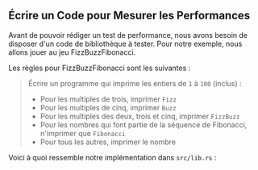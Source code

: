 
## Écrire un Code pour Mesurer les Performances

Avant de pouvoir rédiger un test de performance, nous avons besoin de disposer d'un code de bibliothèque à tester.
Pour notre exemple, nous allons jouer au jeu FizzBuzzFibonacci.

Les règles pour FizzBuzzFibonacci sont les suivantes :

> Écrire un programme qui imprime les entiers de `1` à `100` (inclus) :
> - Pour les multiples de trois, imprimer `Fizz`
> - Pour les multiples de cinq, imprimer `Buzz`
> - Pour les multiples des deux, trois et cinq, imprimer `FizzBuzz`
> - Pour les nombres qui font partie de la séquence de Fibonacci, n'imprimer que `Fibonacci`
> - Pour tous les autres, imprimer le nombre

Voici à quoi ressemble notre implémentation dans `src/lib.rs` :

<LibRs />
